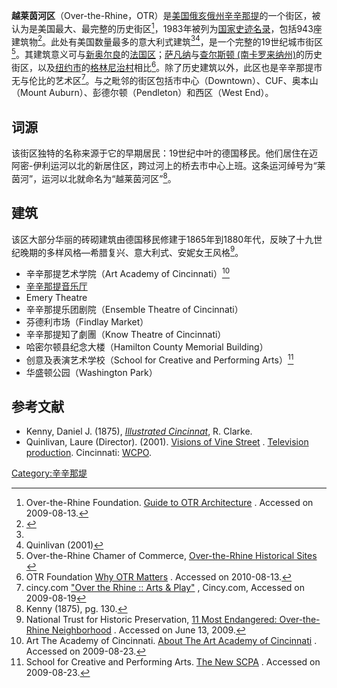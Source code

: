 {{About|辛辛那提的街区|俄亥俄州乐队|Over the Rhine (乐队)}}
{{Infobox NRHP
| name           = 越莱茵河区
| area           = {{convert|3625|acre|km2}}
| image          = Over-the-Rhine-montage.jpg
| caption        = 意大利式建筑、辛辛那提艺术学院、OTR Gateway Quarter、[[辛辛那提音乐厅|辛辛那提音乐厅]]、芬德利市场、创意及表演艺术学校
| location       = [[辛辛那提|辛辛那提]]
| lat_degrees    = 39
| lat_minutes    = 6
| lat_seconds    = 47
| lat_direction  = N
| long_degrees   = 84
| long_minutes   = 30
| long_seconds   = 58
| long_direction = W
| architecture   = 希腊复兴、维多利亚风格<ref name="nris">{{NRISref|2007b}}</ref>
| added          = May 17, 1983<ref name="nris"/>
| governing_body = Local, Private and State<ref name="nris"/>
| refnum         = 83001985<ref name="nris"/>
}}
'''越莱茵河区'''（Over-the-Rhine，OTR）是[[美国|美国]][[俄亥俄州|俄亥俄州]][[辛辛那提|辛辛那提]]的一个街区，被认为是美国最大、最完整的历史街区<ref name="Guide to OTR Architecture">Over-the-Rhine Foundation. [http://www.otrfoundation.org/architecture.php Guide to OTR Architecture] {{webarchive|url=https://web.archive.org/web/20100527072324/http://www.otrfoundation.org/architecture.php |date=2010-05-27 }}. Accessed on 2009-08-13.</ref>，1983年被列为[[国家史迹名录|国家史迹名录]]，包括943座建筑物<ref>{{cite web |title=OHIO - Hamilton County - Historic Districts |url=http://www.nationalregisterofhistoricplaces.com/OH/Hamilton/districts.html |publisher=National Register of Historic Places |accessdate=16 August 2009 |archive-date=2011-11-13 |archive-url=https://web.archive.org/web/20111113173119/http://nationalregisterofhistoricplaces.com/OH/Hamilton/districts.html |dead-url=no }}</ref>。此处有美国数量最多的意大利式建筑<ref name="Guide to OTR Architecture" /><ref>Quinlivan (2001)</ref>，是一个完整的19世纪城市街区<ref name="otr_historic_signs">Over-the-Rhine Chamer of Commerce, [http://www.otrchamber.com/content.jsp?articleId=158 Over-the-Rhine Historical Sites] {{webarchive|url=https://web.archive.org/web/20090911195043/http://www.otrchamber.com/content.jsp?articleId=158 |date=2009-09-11 }}</ref>。其建筑意义可与[[新奥尔良|新奥尔良]]的[[法国区|法国区]]；[[萨凡纳|萨凡纳]]与[[查尔斯顿_(南卡罗来纳州)|查尔斯顿 (南卡罗来纳州)]]的历史街区，以及[[纽约市|纽约市]]的[[格林尼治村|格林尼治村]]相比<ref name="Why OTR Matters">OTR Foundation [http://www.otrfoundation.org/Why_OTR_Matters.htm Why OTR Matters] {{Wayback|url=http://www.otrfoundation.org/Why_OTR_Matters.htm |date=20111006132732 }}. Accessed on 2010-08-13.</ref>。除了历史建筑以外，此区也是辛辛那提市无与伦比的艺术区<ref>cincy.com [http://www.cincy.com/home/neighborhoods/parms/1/hood/over-the-rhine/bucket/arts-play.html "Over the Rhine :: Arts & Play"] {{Wayback|url=http://www.cincy.com/home/neighborhoods/parms/1/hood/over-the-rhine/bucket/arts-play.html |date=20111008123357 }}, Cincy.com, Accessed on 2009-08-19</ref>。与之毗邻的街区包括市中心（Downtown）、CUF、奥本山（Mount Auburn）、彭德尔顿（Pendleton）和西区（West End）。

== 词源 ==
该街区独特的名称来源于它的早期居民：19世纪中叶的德国移民。他们居住在迈阿密-伊利运河以北的新居住区，跨过河上的桥去市中心上班。这条运河绰号为“莱茵河”，运河以北就命名为“越莱茵河区”<ref name="kenny1875pg130">Kenny (1875), pg. 130.</ref>。 

==建筑==
该区大部分华丽的砖砌建筑由德国移民修建于1865年到1880年代，反映了十九世纪晚期的多样风格—希腊复兴、意大利式、安妮女王风格<ref name="11 Most Endangered">National Trust for Historic Preservation, [http://www.preservationnation.org/travel-and-sites/sites/midwest-region/over-the-rhine-neighborhood.html 11 Most Endangered: Over-the-Rhine Neighborhood] {{Wayback|url=http://www.preservationnation.org/travel-and-sites/sites/midwest-region/over-the-rhine-neighborhood.html |date=20100222174957 }}. Accessed on June 13, 2009.</ref>。

*辛辛那提艺术学院（Art Academy of Cincinnati）<ref>Art The Academy of Cincinnati. [http://www.artacademy.edu/about/ About The Art Academy of Cincinnati] {{webarchive|url=https://web.archive.org/web/20090904022020/http://www.artacademy.edu/about/ |date=2009-09-04 }}. Accessed on 2009-08-23.</ref>
*[[辛辛那提音乐厅|辛辛那提音乐厅]]
*Emery Theatre
*辛辛那提乐团剧院（Ensemble Theatre of Cincinnati）
*芬德利市场（Findlay Market）
*辛辛那提知了劇團（Know Theatre of Cincinnati）
*哈密尔顿县纪念大楼（Hamilton County Memorial Building）
*创意及表演艺术学校（School for Creative and Performing Arts）<ref>School for Creative and Performing Arts. [http://www.thenewscpa.org/ The New SCPA] {{Wayback|url=http://www.thenewscpa.org/ |date=20101225002651 }}. Accessed on 2009-08-23.</ref>
*华盛顿公园（Washington Park）

== 参考文献 ==
* Kenny, Daniel J. (1875), ''[http://books.google.com/books?id=SblHAAAAIAAJ&printsec=toc Illustrated Cincinnat]'', R. Clarke.
* Quinlivan, Laure (Director). (2001). [http://www.casttv.com/video/297uaf/quinlivan-visions-of-vine-street-video Visions of Vine Street] {{Wayback|url=http://www.casttv.com/video/297uaf/quinlivan-visions-of-vine-street-video |date=20110719033602 }}. [[:imdbtitle:0326365|Television production]]. Cincinnati: [[WCPO|WCPO]].
{{reflist|3}}

{{DEFAULTSORT:Over-The-Rhine}}
[[Category:辛辛那堤|Category:辛辛那堤]]